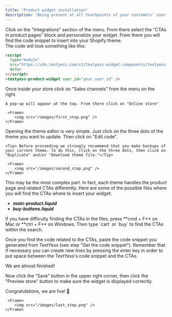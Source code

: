 ```yaml
---
title: "Product widget installation"
description: "Being present at all touchpoints of your customers' user journey is critical to harnessing the potential of your AI Shopping-Assistant. That's why we give the option of including a call-to-action among those on the product page."
---
```


<Steps>
  <Step title="Customize your widget appearance">
    Click on the "Integrations" section of the menu. From there select the "CTAs in product pages" block and personalize your widget.
  </Step>
  <Step title="Get the code snippet">
    From there you will find the code snippet to insert into your Shopify theme. <br /> 
    The code will look something like this:

```html
<script
  type="module"
  src="https://cdn.textyess.com/v1/textyess-widget-components/textyess-widget-components.esm.js"
  defer
></script>
<textyess-product-widget user_id="your_user_id" />
```

  </Step>
  <Step title="Go to the Online store section">
    Once inside your store click on "Sales channels" from the menu on the right. <br/>

    A pop-up will appear at the top. From there click on "Online store"

     <Frame>
        <img src="/images/first_step.png" />
    </Frame>

  </Step>
  <Step title="Open the Theme editor">
   Opening the theme editor is very simple. Just click on the three dots of the theme you want to update. Then click on "Edit code". <br/>
  
    <Tip> Before proceeding we strongly recommend that you make backups of your current theme. To do this, click on the three dots, then click on "Duplicate" and/or "Download theme file."</Tip>

     <Frame>
        <img src="/images/second_step.png" />
    </Frame>

  </Step>
  <Step title="Edit the file with call to actions on the product page">
  This may be the most complex part. In fact, each theme handles the product page and related CTAs differently. Here are some of the possible files where you will find the CTAs where to insert your widget:

- **_main-product.liquid_**
- **_buy-buttons.liquid_**

<Tip>
  If you have difficulty finding the CTAs in the files, press **cmd + F** on Mac
  or **ctrl + F** on Windows. Then type `cart` or `buy` to find the CTAs within
  the search.
</Tip>

Once you find the code related to the CTAs, paste the code snippet you generated from TextYess (see step "Get the code snippet"). Remember that if necessary you can create new lines by pressing the enter key in order to put space between the TextYess's code snippet and the CTAs. <br />

We are almost finished! <br />

Now click the "Save" button in the upper right corner, then click the "Preview store" button to make sure the widget is displayed correctly. <br />

<Check>Congratulations, we are live! 🥳</Check>

     <Frame>
        <img src="/images/last_step.png" />
    </Frame>

  </Step>
</Steps>
